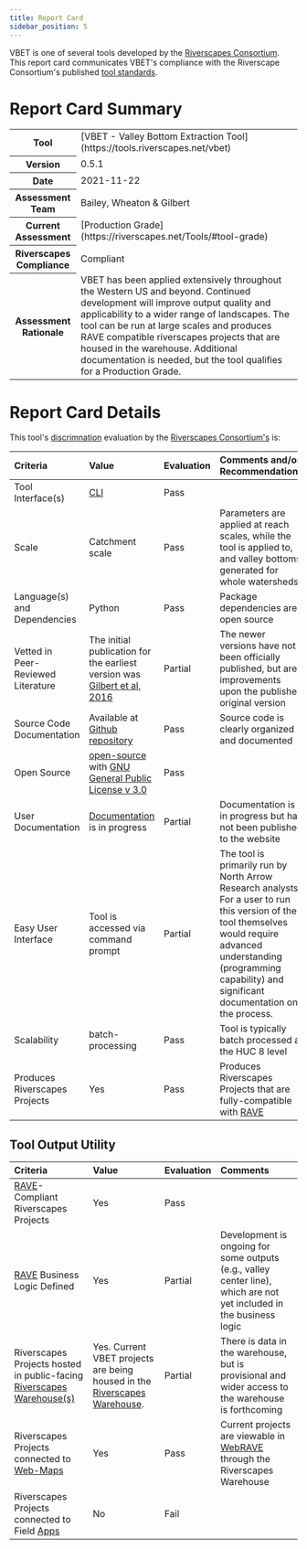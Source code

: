 ```yaml
---
title: Report Card
sidebar_position: 5
---
```


VBET is one of several tools developed by the [Riverscapes Consortium](https://riverscapes.net). This report card communicates VBET's compliance with the Riverscape Consortium's published [tool standards](https://riverscapes.net/Tools).

# Report Card Summary

<table>
  <tr>
    <th>Tool</th>
    <td>[VBET - Valley Bottom Extraction Tool](https://tools.riverscapes.net/vbet)</td>
  </tr>
  <tr>
    <th>Version</th>
    <td>0.5.1</td>
  </tr>
  <tr>
    <th>Date</th>
    <td>2021-11-22</td>
  </tr>
  <tr>
    <th>Assessment Team</th>
    <td>Bailey, Wheaton & Gilbert</td>
  </tr>
  <tr>
    <th>Current Assessment</th>
    <td>[Production Grade](https://riverscapes.net/Tools/#tool-grade)</td>
  </tr>
  <tr>
    <th>Riverscapes Compliance</th>
    <td>Compliant</td>
  </tr>
  <tr>
    <th>Assessment Rationale</th>
    <td>VBET has been applied extensively throughout the Western US and beyond. Continued development will improve output quality and applicability to a wider range of landscapes. The tool can be run at large scales and produces RAVE compatible riverscapes projects that are housed in the warehouse. Additional documentation is needed, but the tool qualifies for a Production Grade.</td>
  </tr>
</table>

# Report Card Details

This tool's [discrimnation](https://riverscapes.net/Tools/#model-discrimination) evaluation by the [Riverscapes Consortium's](https://riverscapes.net) is:

| Criteria | Value | Evaluation | Comments and/or Recommendations |
| :------- | :---- | :--------  | :------------------------------ |
| Tool Interface(s) | [CLI](https://en.wikipedia.org/wiki/Command-line_interface) | Pass |  |
| Scale | Catchment scale | Pass | Parameters are applied at reach scales, while the tool is applied to, and valley bottoms generated for whole watersheds |
| Language(s) and Dependencies | Python | Pass | Package dependencies are open source |
| Vetted in Peer-Reviewed Literature | The initial publication for the earliest version was [Gilbert et al, 2016](https://www.sciencedirect.com/science/article/pii/S0098300416301935?casa_token=30MuqKWJb_sAAAAA:5PH7YWnUUGUKaaBhJGnE44uJqXq_hU8z6TUHkGrEU3WL4B4T0nj9bslVTTIKsl-cyPF67EdIUDc) | Partial | The newer versions have not been officially published, but are improvements upon the published original version |
| Source Code Documentation | Available at [Github repository](https://github.com/Riverscapes/riverscaps-tools/vbet)<i class="fa fa-github" aria-hidden="true"></i> | Pass | Source code is clearly organized and documented |
| Open Source | [open-source](https://github.com/Riverscapes/riverscaps-tools/rscontext) <i class="fa fa-github" aria-hidden="true"></i> with [GNU General Public License v 3.0](https://github.com/Riverscapes/riverscapes-tools/blob/master/LICENSE) | Pass | |
| User Documentation | [Documentation](http://tools.riverscapes.net/vbet/) is in progress | Partial | Documentation is in progress but has not been published to the website |
| Easy User Interface | Tool is accessed via command prompt | Partial | The tool is primarily run by North Arrow Research analysts. For a user to run this version of the tool themselves would require advanced understanding (programming capability) and significant documentation on the process. |
| Scalability | batch-processing | Pass | Tool is typically batch processed at the HUC 8 level |
| Produces Riverscapes Projects | Yes | Pass | Produces Riverscapes Projects that are fully-compatible with [RAVE](https://rave.riverscapes.net) |

## Tool Output Utility

| Criteria | Value | Evaluation | Comments |
| :------- | :---- | :--------- | :------- |
| [RAVE](https://rave.riverscapes.net)- Compliant Riverscapes Projects | Yes | Pass | |
| [RAVE](https://rave.riverscapes.net) Business Logic Defined | Yes | Partial | Development is ongoing for some outputs (e.g., valley center line), which are not yet included in the business logic |
| Riverscapes Projects hosted in public-facing [Riverscapes Warehouse(s)](https://riverscapes.net/Data_Warehouses/#warehouse-explorer-concept)  | Yes. Current VBET projects are being housed in the [Riverscapes Warehouse](https://data.riverscapes.net). | Partial | There is data in the warehouse, but is provisional and wider access to the warehouse is forthcoming |
| Riverscapes Projects connected to [Web-Maps](https://riverscapes.net/Data_Warehouses#web-maps) <i class="fa fa-map-o" aria-hidden="true"></i> | Yes | Pass | Current projects are viewable in [WebRAVE](https://rave.riverscapes.net/Download/install_webrave.html) through the Riverscapes Warehouse |
| Riverscapes Projects connected to Field [Apps](https://riverscapes.net//Data_Warehouses#apps---pwas) | No | Fail |  |